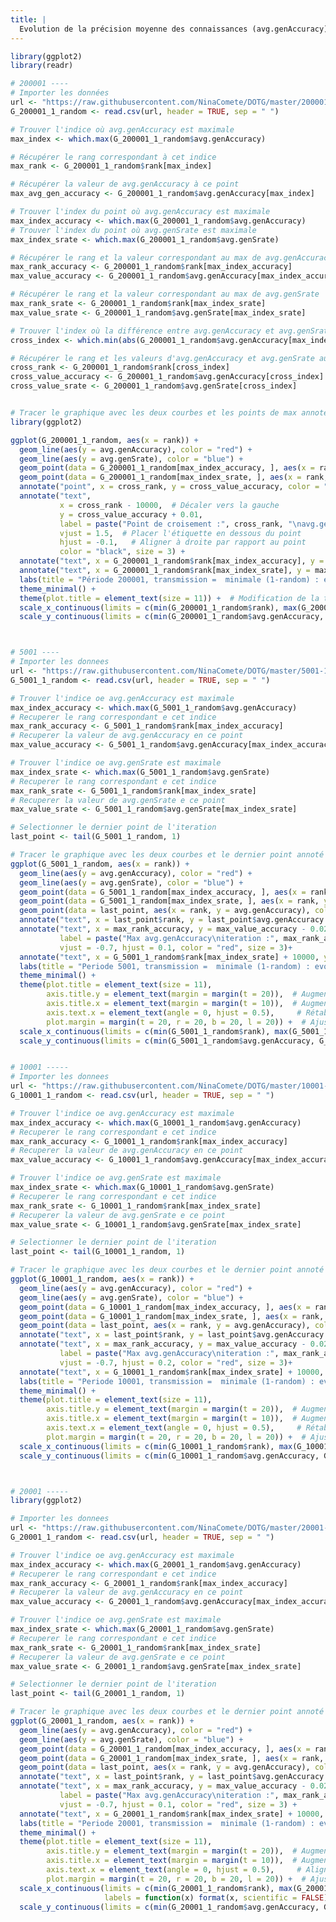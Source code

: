 ```yaml
---
title: |
  Evolution de la précision moyenne des connaissances (avg.genAccuracy) et du succès moyen des interactions (avg.genSrate) des agents selon leur durée d'existence (période), avec un taux de transmission minimal (1-random)
---
```


```r
library(ggplot2)
library(readr)

# 200001 ----
# Importer les données
url <- "https://raw.githubusercontent.com/NinaComete/DOTG/master/200001-1-random/average.csv"
G_200001_1_random <- read.csv(url, header = TRUE, sep = " ")

# Trouver l'indice où avg.genAccuracy est maximale
max_index <- which.max(G_200001_1_random$avg.genAccuracy)

# Récupérer le rang correspondant à cet indice
max_rank <- G_200001_1_random$rank[max_index]

# Récupérer la valeur de avg.genAccuracy à ce point
max_avg_gen_accuracy <- G_200001_1_random$avg.genAccuracy[max_index]

# Trouver l'index du point où avg.genAccuracy est maximale
max_index_accuracy <- which.max(G_200001_1_random$avg.genAccuracy)
# Trouver l'index du point où avg.genSrate est maximale
max_index_srate <- which.max(G_200001_1_random$avg.genSrate)

# Récupérer le rang et la valeur correspondant au max de avg.genAccuracy
max_rank_accuracy <- G_200001_1_random$rank[max_index_accuracy]
max_value_accuracy <- G_200001_1_random$avg.genAccuracy[max_index_accuracy]

# Récupérer le rang et la valeur correspondant au max de avg.genSrate
max_rank_srate <- G_200001_1_random$rank[max_index_srate]
max_value_srate <- G_200001_1_random$avg.genSrate[max_index_srate]

# Trouver l'index où la différence entre avg.genAccuracy et avg.genSrate est minimale
cross_index <- which.min(abs(G_200001_1_random$avg.genAccuracy[max_index_accuracy] - G_200001_1_random$avg.genSrate))

# Récupérer le rang et les valeurs d'avg.genAccuracy et avg.genSrate au point de croisement
cross_rank <- G_200001_1_random$rank[cross_index]
cross_value_accuracy <- G_200001_1_random$avg.genAccuracy[cross_index]
cross_value_srate <- G_200001_1_random$avg.genSrate[cross_index]


# Tracer le graphique avec les deux courbes et les points de max annotés
library(ggplot2)

ggplot(G_200001_1_random, aes(x = rank)) + 
  geom_line(aes(y = avg.genAccuracy), color = "red") +
  geom_line(aes(y = avg.genSrate), color = "blue") +
  geom_point(data = G_200001_1_random[max_index_accuracy, ], aes(x = rank, y = avg.genAccuracy), color = "red", size = 3) +
  geom_point(data = G_200001_1_random[max_index_srate, ], aes(x = rank, y = avg.genSrate), color = "blue", size = 3) +
  annotate("point", x = cross_rank, y = cross_value_accuracy, color = "black", size = 3) +
  annotate("text", 
           x = cross_rank - 10000,  # Décaler vers la gauche
           y = cross_value_accuracy + 0.01, 
           label = paste("Point de croisement :", cross_rank, "\navg.genAccuracy =", round(cross_value_accuracy, digits = 4), "\navg.genSrate =", round(cross_value_srate, digits = 4)), 
           vjust = 1.5,  # Placer l'étiquette en dessous du point
           hjust = -0.1,   # Aligner à droite par rapport au point
           color = "black", size = 3) +
  annotate("text", x = G_200001_1_random$rank[max_index_accuracy], y = max_value_accuracy - 0.02, label = paste("Max avg.genAccuracy \nitération:", max_rank_accuracy, ", value =", round(max_value_accuracy, digits = 4)), vjust = -1, hjust = 0.5, color = "red", size = 3) +
  annotate("text", x = G_200001_1_random$rank[max_index_srate], y = max_value_srate - 0.02, label = paste("Max avg.genSrate : itération ", max_rank_srate, ", value =", round(max_value_srate, digits = 4)), vjust = -1.4, hjust = 1.1, color = "blue", size = 3) +
  labs(title = "Période 200001, transmission =  minimale (1-random) : évolution de la précision moyenne des \nconnaissances (avg.genAccuracy)  et du succès moyen des interactions (avg.genSrate)") +
  theme_minimal() +
  theme(plot.title = element_text(size = 11)) +  # Modification de la taille de la police du titre
  scale_x_continuous(limits = c(min(G_200001_1_random$rank), max(G_200001_1_random$rank) + 30000)) +  # Augmenter les limites de l'axe x
  scale_y_continuous(limits = c(min(G_200001_1_random$avg.genAccuracy, G_200001_1_random$avg.genSrate), max(G_200001_1_random$avg.genAccuracy, G_200001_1_random$avg.genSrate) + 0.2))  # Augmenter les limites de l'axe y



# 5001 ----
# Importer les donnees
url <- "https://raw.githubusercontent.com/NinaComete/DOTG/master/5001-1-random/average.csv"
G_5001_1_random <- read.csv(url, header = TRUE, sep = " ")

# Trouver l'indice oe avg.genAccuracy est maximale
max_index_accuracy <- which.max(G_5001_1_random$avg.genAccuracy)
# Recuperer le rang correspondant e cet indice
max_rank_accuracy <- G_5001_1_random$rank[max_index_accuracy]
# Recuperer la valeur de avg.genAccuracy en ce point
max_value_accuracy <- G_5001_1_random$avg.genAccuracy[max_index_accuracy]

# Trouver l'indice oe avg.genSrate est maximale
max_index_srate <- which.max(G_5001_1_random$avg.genSrate)
# Recuperer le rang correspondant e cet indice
max_rank_srate <- G_5001_1_random$rank[max_index_srate]
# Recuperer la valeur de avg.genSrate e ce point
max_value_srate <- G_5001_1_random$avg.genSrate[max_index_srate]

# Selectionner le dernier point de l'iteration
last_point <- tail(G_5001_1_random, 1)

# Tracer le graphique avec les deux courbes et le dernier point annoté
ggplot(G_5001_1_random, aes(x = rank)) +
  geom_line(aes(y = avg.genAccuracy), color = "red") +
  geom_line(aes(y = avg.genSrate), color = "blue") +
  geom_point(data = G_5001_1_random[max_index_accuracy, ], aes(x = rank, y = avg.genAccuracy), color = "red", size = 3) +
  geom_point(data = G_5001_1_random[max_index_srate, ], aes(x = rank, y = avg.genSrate), color = "blue", size = 3) +
  geom_point(data = last_point, aes(x = rank, y = avg.genAccuracy), color = "green", size = 3) + # Ajout du dernier point en vert
  annotate("text", x = last_point$rank, y = last_point$avg.genAccuracy - 0.02, label = paste("Dernier point :", last_point$rank, "\navg.genAccuracy =", round(last_point$avg.genAccuracy, digits = 4), "\navg.genSrate =", round(last_point$avg.genSrate, digits = 4)), vjust = 1, hjust = 0, color = "black", size = 3) +
  annotate("text", x = max_rank_accuracy, y = max_value_accuracy - 0.02, 
           label = paste("Max avg.genAccuracy\niteration :", max_rank_accuracy, ", value =", round(max_value_accuracy, digits = 4)), 
           vjust = -0.7, hjust = 0.1, color = "red", size = 3)+
  annotate("text", x = G_5001_1_random$rank[max_index_srate] + 10000, y = max_value_srate - 0.02, label = paste("Max avg.genSrate\niteration  :", max_rank_srate, ", value =", round(max_value_srate, digits = 4)), vjust = -1, hjust = 1.2, color = "blue", size = 3) +
  labs(title = "Periode 5001, transmission =  minimale (1-random) : evolution de la precision moyenne des \nconnaissances (avg.genAccuracy) et du succes moyen des interactions (avg.genSrate)") +
  theme_minimal() +
  theme(plot.title = element_text(size = 11), 
        axis.title.y = element_text(margin = margin(t = 20)),  # Augmenter l'espace entre l'axe y et le titre
        axis.title.x = element_text(margin = margin(t = 10)),  # Augmenter l'espace entre l'axe x et le graphique
        axis.text.x = element_text(angle = 0, hjust = 0.5),     # Rétablir les étiquettes de l'axe x à l'horizontal
        plot.margin = margin(t = 20, r = 20, b = 20, l = 20)) +  # Ajuster les marges du graphique
  scale_x_continuous(limits = c(min(G_5001_1_random$rank), max(G_5001_1_random$rank) + 53000), labels = function(x) format(x, scientific = FALSE)) +  # Augmenter les limites de l'axe x
  scale_y_continuous(limits = c(min(G_5001_1_random$avg.genAccuracy, G_5001_1_random$avg.genSrate), max(G_5001_1_random$avg.genAccuracy, G_5001_1_random$avg.genSrate) + 0.15)) # Augmenter les limites de l'axe y


# 10001 -----
# Importer les donnees
url <- "https://raw.githubusercontent.com/NinaComete/DOTG/master/10001-1-random/average.csv"
G_10001_1_random <- read.csv(url, header = TRUE, sep = " ")

# Trouver l'indice oe avg.genAccuracy est maximale
max_index_accuracy <- which.max(G_10001_1_random$avg.genAccuracy)
# Recuperer le rang correspondant e cet indice
max_rank_accuracy <- G_10001_1_random$rank[max_index_accuracy]
# Recuperer la valeur de avg.genAccuracy en ce point
max_value_accuracy <- G_10001_1_random$avg.genAccuracy[max_index_accuracy]

# Trouver l'indice oe avg.genSrate est maximale
max_index_srate <- which.max(G_10001_1_random$avg.genSrate)
# Recuperer le rang correspondant e cet indice
max_rank_srate <- G_10001_1_random$rank[max_index_srate]
# Recuperer la valeur de avg.genSrate e ce point
max_value_srate <- G_10001_1_random$avg.genSrate[max_index_srate]

# Selectionner le dernier point de l'iteration
last_point <- tail(G_10001_1_random, 1)

# Tracer le graphique avec les deux courbes et le dernier point annoté
ggplot(G_10001_1_random, aes(x = rank)) +
  geom_line(aes(y = avg.genAccuracy), color = "red") +
  geom_line(aes(y = avg.genSrate), color = "blue") +
  geom_point(data = G_10001_1_random[max_index_accuracy, ], aes(x = rank, y = avg.genAccuracy), color = "red", size = 3) +
  geom_point(data = G_10001_1_random[max_index_srate, ], aes(x = rank, y = avg.genSrate), color = "blue", size = 3) +
  geom_point(data = last_point, aes(x = rank, y = avg.genAccuracy), color = "green", size = 3) + # Ajout du dernier point en vert
  annotate("text", x = last_point$rank, y = last_point$avg.genAccuracy - 0.02, label = paste("Dernier point :", last_point$rank, "\navg.genAccuracy =", round(last_point$avg.genAccuracy, digits = 4), "\navg.genSrate =", round(last_point$avg.genSrate, digits = 4)), vjust = 1, hjust = 0, color = "black", size = 3) +
  annotate("text", x = max_rank_accuracy, y = max_value_accuracy - 0.02, 
           label = paste("Max avg.genAccuracy\niteration :", max_rank_accuracy, ", value =", round(max_value_accuracy, digits = 4)), 
           vjust = -0.7, hjust = 0.2, color = "red", size = 3)+
  annotate("text", x = G_10001_1_random$rank[max_index_srate] + 10000, y = max_value_srate - 0.02, label = paste("Max avg.genSrate\niteration  :", max_rank_srate, ", value =", round(max_value_srate, digits = 4)), vjust = -2.5, hjust = 0.6, color = "blue", size = 3) +
  labs(title = "Periode 10001, transmission =  minimale (1-random) : evolution de la precision moyenne des \nconnaissances (avg.genAccuracy) et du succes moyen des interactions (avg.genSrate)") +
  theme_minimal() +
  theme(plot.title = element_text(size = 11), 
        axis.title.y = element_text(margin = margin(t = 20)),  # Augmenter l'espace entre l'axe y et le titre
        axis.title.x = element_text(margin = margin(t = 10)),  # Augmenter l'espace entre l'axe x et le graphique
        axis.text.x = element_text(angle = 0, hjust = 0.5),     # Rétablir les étiquettes de l'axe x à l'horizontal
        plot.margin = margin(t = 20, r = 20, b = 20, l = 20)) +  # Ajuster les marges du graphique
  scale_x_continuous(limits = c(min(G_10001_1_random$rank), max(G_10001_1_random$rank) + 53000), labels = function(x) format(x, scientific = FALSE)) +  # Augmenter les limites de l'axe x
  scale_y_continuous(limits = c(min(G_10001_1_random$avg.genAccuracy, G_10001_1_random$avg.genSrate), max(G_10001_1_random$avg.genAccuracy, G_10001_1_random$avg.genSrate) + 0.15)) # Augmenter les limites de l'axe y



# 20001 -----
library(ggplot2)

# Importer les donnees
url <- "https://raw.githubusercontent.com/NinaComete/DOTG/master/20001-1-random/average.csv"
G_20001_1_random <- read.csv(url, header = TRUE, sep = " ")

# Trouver l'indice oe avg.genAccuracy est maximale
max_index_accuracy <- which.max(G_20001_1_random$avg.genAccuracy)
# Recuperer le rang correspondant e cet indice
max_rank_accuracy <- G_20001_1_random$rank[max_index_accuracy]
# Recuperer la valeur de avg.genAccuracy en ce point
max_value_accuracy <- G_20001_1_random$avg.genAccuracy[max_index_accuracy]

# Trouver l'indice oe avg.genSrate est maximale
max_index_srate <- which.max(G_20001_1_random$avg.genSrate)
# Recuperer le rang correspondant e cet indice
max_rank_srate <- G_20001_1_random$rank[max_index_srate]
# Recuperer la valeur de avg.genSrate e ce point
max_value_srate <- G_20001_1_random$avg.genSrate[max_index_srate]

# Selectionner le dernier point de l'iteration
last_point <- tail(G_20001_1_random, 1)

# Tracer le graphique avec les deux courbes et le dernier point annoté
ggplot(G_20001_1_random, aes(x = rank)) +
  geom_line(aes(y = avg.genAccuracy), color = "red") +
  geom_line(aes(y = avg.genSrate), color = "blue") +
  geom_point(data = G_20001_1_random[max_index_accuracy, ], aes(x = rank, y = avg.genAccuracy), color = "red", size = 3) +
  geom_point(data = G_20001_1_random[max_index_srate, ], aes(x = rank, y = avg.genSrate), color = "blue", size = 3) +
  geom_point(data = last_point, aes(x = rank, y = avg.genAccuracy), color = "green", size = 3) + # Ajout du dernier point en vert
  annotate("text", x = last_point$rank, y = last_point$avg.genAccuracy - 0.02, label = paste("Dernier point :", last_point$rank, "\navg.genAccuracy =", round(last_point$avg.genAccuracy, digits = 4), "\navg.genSrate =", round(last_point$avg.genSrate, digits = 4)), vjust = 1, hjust = 0, color = "black", size = 3) +
  annotate("text", x = max_rank_accuracy, y = max_value_accuracy - 0.02, 
           label = paste("Max avg.genAccuracy\niteration :", max_rank_accuracy, ", value =", round(max_value_accuracy, digits = 4)), 
           vjust = -0.7, hjust = 0.1, color = "red", size = 3) +
  annotate("text", x = G_20001_1_random$rank[max_index_srate] + 10000, y = max_value_srate - 0.02, label = paste("Max avg.genSrate\niteration  :", max_rank_srate, ", value =", round(max_value_srate, digits = 4)), vjust = -1.2, hjust = 0.5, color = "blue", size = 3) +
  labs(title = "Periode 20001, transmission =  minimale (1-random) : evolution de la precision moyenne des \nconnaissances (avg.genAccuracy) et du succes moyen des interactions (avg.genSrate)") +
  theme_minimal() +
  theme(plot.title = element_text(size = 11), 
        axis.title.y = element_text(margin = margin(t = 20)),  # Augmenter l'espace entre l'axe y et le titre
        axis.title.x = element_text(margin = margin(t = 10)),  # Augmenter l'espace entre l'axe x et le graphique
        axis.text.x = element_text(angle = 0, hjust = 0.5),     # Aligner horizontalement les étiquettes de l'axe x
        plot.margin = margin(t = 20, r = 20, b = 20, l = 20)) +  # Ajuster les marges du graphique
  scale_x_continuous(limits = c(min(G_20001_1_random$rank), max(G_20001_1_random$rank) + 53000), 
                     labels = function(x) format(x, scientific = FALSE)) +  # Modifier le format de l'axe x
  scale_y_continuous(limits = c(min(G_20001_1_random$avg.genAccuracy, G_20001_1_random$avg.genSrate), max(G_20001_1_random$avg.genAccuracy, G_20001_1_random$avg.genSrate) + 0.15)) # Augmenter les limites de l'axe y


```



